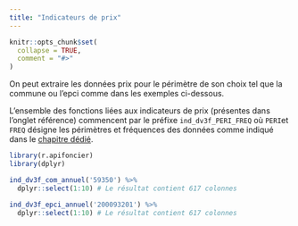 ```yaml
---
title: "Indicateurs de prix"
---
```


```r
knitr::opts_chunk$set(
  collapse = TRUE,
  comment = "#>"
)
```

On peut extraire les données prix pour le périmètre de son choix tel que la commune ou l'epci comme dans les exemples ci-dessous.

L'ensemble des fonctions liées aux indicateurs de prix (présentes dans l'onglet référence) commencent par le préfixe `ind_dv3f_PERI_FREQ` où `PERI`et `FREQ` désigne les périmètres et fréquences des données comme indiqué dans le [chapitre dédié](https://rcadot.github.io/r.apifoncier/index.html#indicateurs-de-prix-acc%C3%A8s-libre).

```r
library(r.apifoncier)
library(dplyr)
```

```r
ind_dv3f_com_annuel('59350') %>% 
  dplyr::select(1:10) # Le résultat contient 617 colonnes
```

```r
ind_dv3f_epci_annuel('200093201') %>% 
  dplyr::select(1:10) # Le résultat contient 617 colonnes
```
